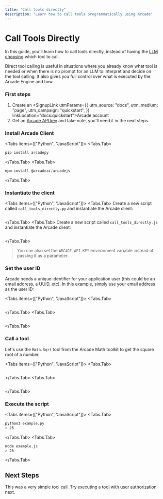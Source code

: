 ```yaml
---
title: "Call tools directly"
description: "Learn how to call tools programmatically using Arcade"
---
```



# Call Tools Directly

In this guide, you'll learn how to call tools directly, instead of having the [LLM choosing](/home/use-tools/call-tools-with-models) which tool to call.

Direct tool calling is useful in situations where you already know what tool is needed or when there is no prompt for an LLM to interpret and decide on the tool calling. It also gives you full control over what is executed by the Arcade Engine and how.

<Steps>

### First steps

1. Create an <SignupLink utmParams={{
            utm_source: "docs",
            utm_medium: "page",
            utm_campaign: "quickstart",
          }} linkLocation="docs:quickstart">Arcade account</SignupLink>
1. Get an [Arcade API key](/home/api-keys) and take note, you'll need it in the next steps.

### Install Arcade Client

<Tabs items={["Python", "JavaScript"]}>
<Tabs.Tab>
```python
pip install arcadepy
```
</Tabs.Tab>
<Tabs.Tab>
```javascript
npm install @arcadeai/arcadejs
```
</Tabs.Tab>
</Tabs>

### Instantiate the client

<Tabs items={["Python", "JavaScript"]}>
<Tabs.Tab>
Create a new script called `call_tools_directly.py` and instantiate the Arcade client:
```python file=<rootDir>/examples/code/home/use-tools/call-tools-directly/math_sqrt_directly.py#L1-L3
```
</Tabs.Tab>
<Tabs.Tab>
Create a new script called `call_tools_directly.js` and instantiate the Arcade client:
```javascript file=<rootDir>/examples/code/home/use-tools/call-tools-directly/math_sqrt_directly.js#L1-L3
```
</Tabs.Tab>
</Tabs>

> You can also set the `ARCADE_API_KEY` environment variable instead of passing it as a parameter.

### Set the user ID

Arcade needs a unique identifier for your application user (this could be an email address, a UUID, etc). In this example, simply use your email address as the user ID:

<Tabs items={["Python", "JavaScript"]}>
<Tabs.Tab>
```python file=<rootDir>/examples/code/home/use-tools/call-tools-directly/math_sqrt_directly.py#L5-L5
```
</Tabs.Tab>
<Tabs.Tab>
```js file=<rootDir>/examples/code/home/use-tools/call-tools-directly/math_sqrt_directly.js#L5-L5
```
</Tabs.Tab>
</Tabs>

### Call a tool

Let's use the `Math.Sqrt` tool from the Arcade Math toolkit to get the square root of a number.

<Tabs items={["Python", "JavaScript"]}>
<Tabs.Tab>
```python file=<rootDir>/examples/code/home/use-tools/call-tools-directly/math_sqrt_directly.py#L7-L17
```
</Tabs.Tab>
<Tabs.Tab>
```js file=<rootDir>/examples/code/home/use-tools/call-tools-directly/math_sqrt_directly.js#L7-L17
```
</Tabs.Tab>
</Tabs>

### Execute the script

<Tabs items={["Python", "JavaScript"]}>
<Tabs.Tab>
```bash
python3 example.py
> 25
```
</Tabs.Tab>
<Tabs.Tab>
```bash
node example.js
> 25
```
</Tabs.Tab>
</Tabs>

</Steps>

## Next Steps

This was a very simple tool call. Try executing a [tool with user authorization](/home/auth/auth-tool-calling) next.
